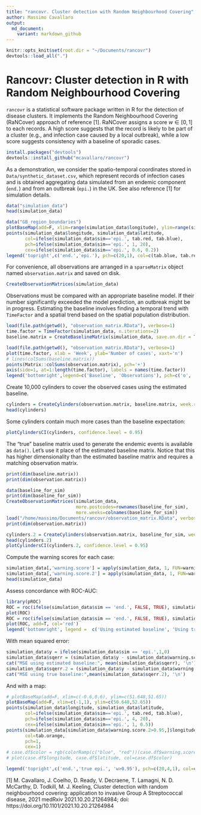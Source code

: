 ```yaml
---
title: "rancovr. Cluster detection with Random Neighbourhood Covering"
author: Massimo Cavallaro
output:
  md_document:
    variant: markdown_github
---
```


```r
knitr::opts_knit$set(root.dir = "~/Documents/rancovr")
devtools::load_all(".")
```

# Rancovr: Cluster detection in R with Random Neighbourhood Covering

`rancovr` is a statistical software package written in R for the detection of disease clusters.
It implements the Random Neighbourhood Covering (RaNCover) approach of reference [1].
RaNCover assigns a score $w \in [0,1]$ to each records.
A high score suggests that the record is likely to be part of a cluster (e.g., and infection case caused by a local outbreak),
while a low score suggests consistency with a baseline of sporadic cases.




```r
install.packages("devtools")
devtools::install_github("mcavallaro/rancovr")
```


As a demonstration, we consider the spatio-temporal coordinates stored in `Data/synthetic_dataset.csv`,
which represent records of infection cases and is obtained aggregating data simulated from an endemic component (`end.`) and
from an outbreak (`epi.`) in the UK.  See also reference [1] for simulation details.



```r
data("simulation_data")
head(simulation_data)
```


```r
data("GB_region_boundaries")
plotBaseMap(add=F, xlim=range(simulation_data$longitude), ylim=range(simulation_data$latitude))
points(simulation_data$longitude, simulation_data$latitude,
       col=ifelse(simulation_data$sim=='epi.', tab.red, tab.blue),
       pch=ifelse(simulation_data$sim=='epi.', 1, 20),
       cex=ifelse(simulation_data$sim=='epi.', 0.6, 0.2))
legend('topright',c('end.','epi.'), pch=c(20,1), col=c(tab.blue, tab.red))
```
For convenience, all observations are arranged in a `sparseMatrix` object named `observation.matrix` and saved on disk.
```r
CreateObservationMatrices(simulation_data)
```
Observations must be compared with an appropriate baseline model. If their number significantly exceeded the model prediction, an outbreak might be in progress. Estimating the baseline involves finding a temporal trend with `TimeFactor` and  a spatial trend based on the spatial population distribution.
```r
load(file.path(getwd(), "observation_matrix.RData"), verbose=1)
time.factor = TimeFactor(simulation_data, n.iterations=2)
baseline.matrix = CreateBaselineMatrix(simulation_data, save.on.dir = T)
```



```r
load(file.path(getwd(), "observation_matrix.RData"), verbose=1)
plot(time.factor, xlab = 'Week', ylab='Number of cases', xaxt='n')
# lines(colSums(baseline.matrix))
points(Matrix::colSums(observation.matrix), pch='+')
axis(side=1, at=1:length(time.factor), labels = names(time.factor))
legend('bottomright',legend=c('Baseline', 'Observations'), pch=c('o', '+'))
```




Create  10,000 cylinders to cover the observed cases using the estimated baseline.

```r
cylinders = CreateCylinders(observation.matrix, baseline.matrix, week.range = c(0,99), n.cylinders = 10000)
head(cylinders)
```

Some cylinders contain much more cases than the baseline expectation:
```r
plotCylindersCI(cylinders, confidence.level = 0.95)
```

The "true" baseline matrix used to generate the endemic events is available as `data()`.
Let's use it place of the estimated baseline matrix.
Notice that this has higher dimensionality than the estimated baseline matrix and requires a matching observation matrix.
```r
print(dim(baseline.matrix))
print(dim(observation.matrix))

data(baseline_for_sim)
print(dim(baseline_for_sim))
CreateObservationMatrices(simulation_data,
                          more.postcodes=rownames(baseline_for_sim),
                          more.weeks=colnames(baseline_for_sim))
load("/home/massimo/Documents/rancovr/observation_matrix.RData", verbose=1)
print(dim(observation.matrix))
```


```r
cylinders.2 = CreateCylinders(observation.matrix, baseline_for_sim, week.range = c(0,99), n.cylinders = 10000)
head(cylinders.2)
plotCylindersCI(cylinders.2, confidence.level = 0.95)
```



Compute the warning scores for each case:
```r
simulation_data[,'warning.score'] = apply(simulation_data, 1, FUN=warning.score, cylinders)
simulation_data[,'warning.score.2'] = apply(simulation_data, 1, FUN=warning.score, cylinders.2)
head(simulation_data)
```



Assess concordance with ROC-AUC:
```r
library(pROC)
ROC = roc(ifelse(simulation_data$sim == 'end.', FALSE, TRUE), simulation_data$warning.score)
plot(ROC)
ROC = roc(ifelse(simulation_data$sim == 'end.', FALSE, TRUE), simulation_data$warning.score.2)
plot(ROC, add=T, col='red')
legend('bottomright', legend =  c('Using estimated baseline', 'Using true baseline'), lty=1, col=c('black','red'))
```

With mean squared error:
```r
simulation_data$y = ifelse(simulation_data$sim == 'epi.',1,0)
simulation_data$sqerr = (simulation_data$y - simulation_data$warning.score)^2
cat("MSE using estimated baseline:", mean(simulation_data$sqerr), '\n') 
simulation_data$sqerr.2 = (simulation_data$y - simulation_data$warning.score.2)^2
cat("MSE using true baseline:",mean(simulation_data$sqerr.2), '\n') 
```


And with a map:
```r
# plotBaseMap(add=F, xlim=c(-0.6,0.6), ylim=c(51.648,51.65))
plotBaseMap(add=F, xlim=c(-1,1), ylim=c(50.648,52.65))
points(simulation_data$longitude, simulation_data$latitude,
       col=ifelse(simulation_data$sim=='epi.', tab.red, tab.blue),
       pch=ifelse(simulation_data$sim=='epi.', 4, 20),
       cex=ifelse(simulation_data$sim=='epi.', 1, 0.5))
points(simulation_data[simulation_data$warning.score.2>0.95,]$longitude, simulation_data[simulation_data$warning.score.2>0.95,]$latitude,
       col=tab.orange,
       pch=1,
       cex=1)
# case.df$color = rgb(colorRamp(c("blue", "red"))(case.df$warning.score) / 255)
# plot(case.df$longitude, case.df$latitude, col=case.df$color)

legend('topright',c('end.','true epi.', 'w>0.95'), pch=c(20,4,1), col=c(tab.blue, tab.red, tab.orange))
```



[1] M. Cavallaro, J. Coelho, D. Ready, V. Decraene, T. Lamagni, N. D. McCarthy, D. Todkill, M. J. Keeling,
Cluster detection with random neighbourhood covering: application to invasive Group A Streptococcal disease, 2021
medRxiv 2021.10.20.21264984; doi: https://doi.org/10.1101/2021.10.20.21264984


